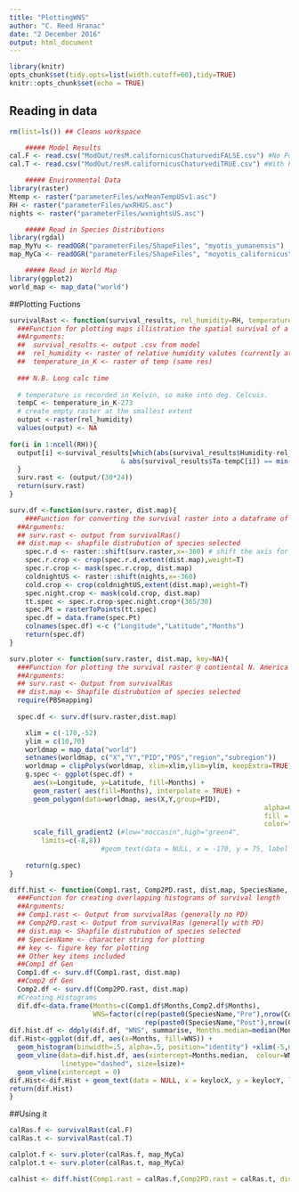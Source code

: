 ```yaml
---
title: "PlottingWNS"
author: "C. Reed Hranac"
date: "2 December 2016"
output: html_document
---
```


```r
library(knitr)
opts_chunk$set(tidy.opts=list(width.cutoff=60),tidy=TRUE)
knitr::opts_chunk$set(echo = TRUE)
```

## Reading in data
```r
rm(list=ls()) ## Cleans workspace

    ##### Model Results
cal.F <- read.csv("ModOut/resM.californicusChaturvediFALSE.csv") #No Pd
cal.T <- read.csv("ModOut/resM.californicusChaturvediTRUE.csv") #With Pd

    ##### Environmental Data
library(raster)
Mtemp <- raster("parameterFiles/wxMeanTempUSv1.asc")
RH <- raster("parameterFiles/wxRHUS.asc")
nights <- raster("parameterFiles/wxnightsUS.asc")

    ##### Read in Species Distributions 
library(rgdal)
map_MyYu <- readOGR("parameterFiles/ShapeFiles", "myotis_yumanensis")
map_MyCa <- readOGR("parameterFiles/ShapeFiles", "moyotis_californicus")

    ##### Read in World Map
library(ggplot2)
world_map <- map_data("world")
```

##Plotting Fuctions
```r
survivalRast <- function(survival_results, rel_humidity=RH, temperature_in_K=Mtemp){
  ###Function for plotting maps illistration the spatial survival of a species
  ##Arguments:
  ##  survival_results <- output .csv from model
  ##  rel_humidity <- raster of relative humidity valutes (currently at 2.5 degree)
  ##  temperature_in_K <- raster of temp (same res)
  
  ### N.B. Long calc time
  
  # temperature is recorded in Kelvin, so make into deg. Celcuis.
  tempC <- temperature_in_K-273
  # create empty raster at the smallest extent
  output <-raster(rel_humidity)
  values(output) <- NA
  
for(i in 1:ncell(RH)){    
  output[i] <-survival_results[which(abs(survival_results$Humidity-rel_humidity[i]) == min(abs(survival_results$Humidity-rel_humidity[i]))
                            & abs(survival_results$Ta-tempC[i]) == min(abs(survival_results$Ta-tempC[i]))),"maxTime"]  
  }
  surv.rast <- (output/(30*24))
  return(surv.rast)
}

surv.df <-function(surv.raster, dist.map){
	###Function for converting the survival raster into a dataframe of months survived. 
  ##Arguments:
  ## surv.rast <- output from survivalRas()
  ## dist.map <- shapfile distrubution of species selected 
	spec.r.d <- raster::shift(surv.raster,x=-360) # shift the axis for overlay
	spec.r.crop <- crop(spec.r.d,extent(dist.map),weight=T)
	spec.r.crop <- mask(spec.r.crop, dist.map)
	coldnightUS <- raster::shift(nights,x=-360)
	cold.crop <- crop(coldnightUS,extent(dist.map),weight=T)
	spec.night.crop <- mask(cold.crop, dist.map)
	tt.spec <- spec.r.crop-spec.night.crop*(365/30)
	spec.Pt = rasterToPoints(tt.spec)
	spec.df = data.frame(spec.Pt)
	colnames(spec.df) <-c ("Longitude","Latitude","Months")
	return(spec.df)
}

surv.ploter <- function(surv.raster, dist.map, key=NA){
  ###Function for plotting the survival raster @ contiental N. America scale
  ##Arguments:
  ## surv.rast <- Output from survivalRas
  ## dist.map <- Shapfile distrubution of species selected
  require(PBSmapping)
	
  spec.df <- surv.df(surv.raster,dist.map)

	xlim = c(-170,-52)
	ylim = c(10,70)
	worldmap = map_data("world")
	setnames(worldmap, c("X","Y","PID","POS","region","subregion"))
	worldmap = clipPolys(worldmap, xlim=xlim,ylim=ylim, keepExtra=TRUE)
	g.spec <- ggplot(spec.df) + 
	  aes(x=Longitude, y=Latitude, fill=Months) + 
	  geom_raster( aes(fill=Months), interpolate = TRUE) +   
	  geom_polygon(data=worldmap, aes(X,Y,group=PID),
																alpha=0,
																fill = "darkseagreen",
																color="grey50") +  
	  scale_fill_gradient2 (#low="moccasin",high="green4",
		limits=c(-8,8)) 
	                   #geom_text(data = NULL, x = -170, y = 75, label = key))
	
	return(g.spec)
}

diff.hist <- function(Comp1.rast, Comp2PD.rast, dist.map, SpeciesName, key=NA, keylocX=-4, keylocY, lsize=1){
  ###Function for creating overlapping histograms of survival length
  ##Arguments:
  ## Comp1.rast <- Output from survivalRas (generally no PD)
  ## Comp2PD.rast <- Output from survivalRas (generally with PD)
  ## dist.map <- Shapfile distrubution of species selected
  ## SpeciesName <- character string for plotting 
  ## key <- figure key for plotting
  ## Other key items included
  ##Comp1 df Gen
  Comp1.df <- surv.df(Comp1.rast, dist.map)
  ##Comp2 df Gen
  Comp2.df <- surv.df(Comp2PD.rast, dist.map)
  #Creating Histograms
  dif.df<-data.frame(Months=c(Comp1.df$Months,Comp2.df$Months),
                     WNS=factor(c(rep(paste0(SpeciesName,"Pre"),nrow(Comp1.df)),
                                  rep(paste0(SpeciesName,"Post"),nrow(Comp2.df)))))
dif.hist.df <- ddply(dif.df, "WNS", summarise, Months.median=median(Months))
dif.Hist<-ggplot(dif.df, aes(x=Months, fill=WNS)) +
  geom_histogram(binwidth=.5, alpha=.5, position="identity") +xlim(-5,6) + 
  geom_vline(data=dif.hist.df, aes(xintercept=Months.median,  colour=WNS),
             linetype="dashed", size=lsize)+
  geom_vline(xintercept = 0)
dif.Hist<-dif.Hist + geom_text(data = NULL, x = keylocX, y = keylocY, label = key)
return(dif.Hist)
}										 						 

```
##Using it

```r
calRas.f <- survivalRast(cal.F)
calRas.t <- survivalRast(cal.T)

calplot.f <- surv.ploter(calRas.f, map_MyCa)
calplot.t <- surv.ploter(calRas.t, map_MyCa)

calhist <- diff.hist(Comp1.rast = calRas.f,Comp2PD.rast = calRas.t, dist.map =  map_MyCa,SpeciesName = "M. cal",key = "A",keylocX = 24, keylocY = 6)
```